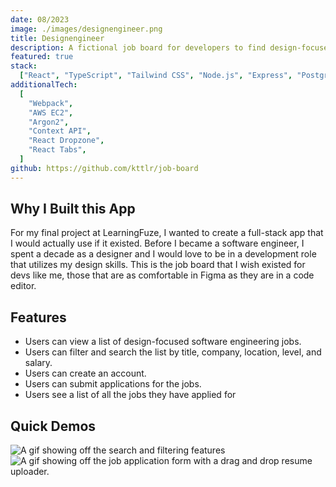 ```yaml
---
date: 08/2023
image: ./images/designengineer.png
title: Designengineer
description: A fictional job board for developers to find design-focused development roles.
featured: true
stack:
  ["React", "TypeScript", "Tailwind CSS", "Node.js", "Express", "PostgreSQL"]
additionalTech:
  [
    "Webpack",
    "AWS EC2",
    "Argon2",
    "Context API",
    "React Dropzone",
    "React Tabs",
  ]
github: https://github.com/kttlr/job-board
---
```



## Why I Built this App

For my final project at LearningFuze, I wanted to create a full-stack app that I would actually use if it existed. Before I became a software engineer, I spent a decade as a designer and I would love to be in a development role that utilizes my design skills. This is the job board that I wish existed for devs like me, those that are as comfortable in Figma as they are in a code editor.

## Features

- Users can view a list of design-focused software engineering jobs.
- Users can filter and search the list by title, company, location, level, and salary.
- Users can create an account.
- Users can submit applications for the jobs.
- Users see a list of all the jobs they have applied for

## Quick Demos

<Image
  src={gif1}
  alt="A gif showing off the search and filtering features"
  width={800}
  height={650}
/>
<Image
  src={gif2}
  alt="A gif showing off the job application form with a drag and drop resume uploader."
  width={800}
  height={650}
/>
